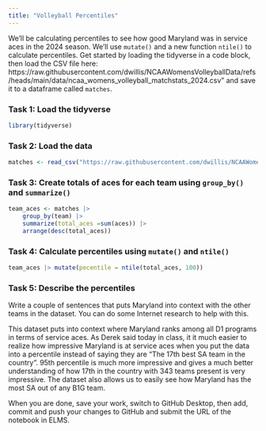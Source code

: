 ```yaml
---
title: "Volleyball Percentiles"
---
```


We'll be calculating percentiles to see how good Maryland was in service aces in the 2024 season. We'll use `mutate()` and a new function `ntile()` to calculate percentiles. Get started by loading the tidyverse in a code block, then load the CSV file here: https://raw.githubusercontent.com/dwillis/NCAAWomensVolleyballData/refs/heads/main/data/ncaa_womens_volleyball_matchstats_2024.csv" and save it to a dataframe called `matches`.

### Task 1: Load the tidyverse

```r
library(tidyverse)
```


### Task 2: Load the data

```r
matches <- read_csv("https://raw.githubusercontent.com/dwillis/NCAAWomensVolleyballData/refs/heads/main/data/ncaa_womens_volleyball_matchstats_2024.csv")
```

### Task 3: Create totals of aces for each team using `group_by()` and `summarize()`

```r
team_aces <- matches |> 
    group_by(team) |> 
    summarize(total_aces =sum(aces)) |> 
    arrange(desc(total_aces))
```


### Task 4: Calculate percentiles using `mutate()` and `ntile()`

```r
team_aces |> mutate(pecentile = ntile(total_aces, 100))
```


### Task 5: Describe the percentiles

Write a couple of sentences that puts Maryland into context with the other teams in the dataset. You can do some Internet research to help with this.

This dataset puts into context where Maryland ranks among all D1 programs in terms of service aces. As Derek said today in class, it it much easier to realize how impressive Maryland is at service aces when you put the data into a percentile instead of saying they are "The 17th best SA team in the country". 95th percentile is much more impressive and gives a much better understanding of how 17th in the country with 343 teams present is very impressive. The dataset also allows us to easily see how Maryland has the most SA out of any B1G team.


When you are done, save your work, switch to GitHub Desktop, then add, commit and push your changes to GitHub and submit the URL of the notebook in ELMS.






